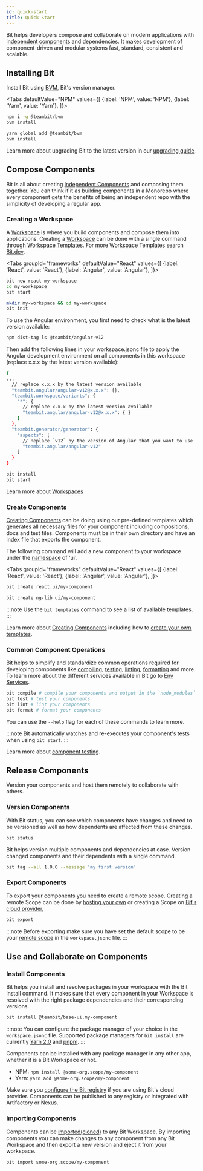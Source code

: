 ```yaml
---
id: quick-start
title: Quick Start
---
```



Bit helps developers compose and collaborate on modern applications with [independent components](/components/overview) and dependencies.
It makes development of component-driven and modular systems fast, standard, consistent and scalable.

## Installing Bit

Install Bit using [BVM](/), Bit's version manager.

<Tabs
defaultValue="NPM"
values={[
{label: 'NPM', value: 'NPM'},
{label: 'Yarn', value: 'Yarn'},
]}>
<TabItem value="NPM">

```bash
npm i -g @teambit/bvm
bvm install
```

  </TabItem>
  <TabItem value="Yarn">

```bash
yarn global add @teambit/bvm
bvm install
```

  </TabItem>
</Tabs>

Learn more about upgrading Bit to the latest version in our [upgrading guide](/guides/upgrading/).

## Compose Components

Bit is all about creating [Independent Components](/components/overview) and composing them together. You can think if it
as building components in a Monorepo where every component gets the benefits of being an independent repo with the simplicity of developing a regular app.

### Creating a Workspace

A [Workspace](workspace/overview) is where you build components and compose them into applications. Creating a [Workspace](/workspace/overview) can be done with a single command through 
[Workspace Templates](workspace/templates). For more Workspace Templates search [Bit.dev](https://bit.dev/templates). 

<Tabs
groupId="frameworks"
defaultValue="React"
values={[
{label: 'React', value: 'React'},
{label: 'Angular', value: 'Angular'},
]}>
<TabItem value="React">

```bash
bit new react my-workspace
cd my-workspace
bit start
```

  </TabItem>
  <TabItem value="Angular">

```bash
mkdir my-workspace && cd my-workspace
bit init
```

To use the Angular environment, you first need to check what is the latest version available:

```bash
npm dist-tag ls @teambit/angular-v12
```

Then add the following lines in your workspace.jsonc file to apply the Angular development environment on all components in this workspace (replace x.x.x by the latest version available):

```bash
{
...
  // replace x.x.x by the latest version available
  "teambit.angular/angular-v12@x.x.x": {},
  "teambit.workspace/variants": {
    "*": {
      // replace x.x.x by the latest version available
      "teambit.angular/angular-v12@x.x.x": { }
    }
  },
  "teambit.generator/generator": {
    "aspects": [
      // Replace `v12` by the version of Angular that you want to use
      "teambit.angular/angular-v12"
    ]
  }
}
```

```bash
bit install
bit start
```

  </TabItem>
</Tabs>

Learn more about [Workspaces](/)

### Create Components

[Creating Components](/) can be doing using our pre-defined templates which generates all necessary files for your component including compositions, docs and test files.
Components must be in their own directory and have an index file that exports the component.

The following command will add a new component to your workspace under the [namespace](/) of 'ui'.

<Tabs
groupId="frameworks"
defaultValue="React"
values={[
{label: 'React', value: 'React'},
{label: 'Angular', value: 'Angular'},
]}>
<TabItem value="React">

```bash
bit create react ui/my-component
```

  </TabItem>
  <TabItem value="Angular">

```bash
bit create ng-lib ui/my-component
```

  </TabItem>
</Tabs>

:::note
Use the `bit templates` command to see a list of available templates.
:::

Learn more about [Creating Components](/) including how to [create your own templates](/).

### Common Component Operations

Bit helps to simplify and standardize common operations required for developing components like [compiling](/), [testing](/), [linting](/), [formatting](/) and more.
To learn more about the different services available in Bit go to [Env Services](/envs/core-services).

```bash
bit compile # compile your components and output in the `node_modules` directory
bit test # test your components
bit lint # lint your components
bit format # format your components
```

You can use the `--help` flag for each of these commands to learn more.

:::note
Bit automatically watches and re-executes your component's tests when using `bit start`.
:::

Learn more about [component testing](/).

## Release Components

Version your components and host them remotely to collaborate with others.

### Version Components

With Bit status, you can see which components have changes and need to be versioned as well as how dependents are affected
from these changes.

```bash
bit status
```

Bit helps version multiple components and dependencies at ease. Version changed components and their dependents
with a single command.

```bash
bit tag --all 1.0.0 --message 'my first version'
```

### Export Components

To export your components you need to create a remote scope. Creating a remote Scope can be done
by [hosting your own](/scope/host) or creating a Scope on [Bit's cloud provider](https://bit.dev),

```bash
bit export
```

:::note
Before exporting make sure you have set the default scope to be your [remote scope](/) in the `workspace.jsonc` file.
:::

## Use and Collaborate on Components

### Install Components

Bit helps you install and resolve packages in your workspace with the Bit install command. It makes sure that every
component in your Workspace is resolved with the right package dependencies and their corresponding versions.

```bash
bit install @teambit/base-ui.my-component
```

:::note
You can configure the package manager of your choice in the `workspace.jsonc` file. Supported package managers
for `bit install` are currently [Yarn 2.0](/) and [pnpm](/).
:::

Components can be installed with any package manager in any other app, whether it is a Bit Workspace or not.

- NPM: `npm install @some-org.scope/my-component`
- Yarn: `yarn add @some-org.scope/my-component`

Make sure you [configure the Bit registry](/) if you are using Bit's cloud provider. Components can be published to any registry or integrated with Artifactory or Nexus.

### Importing Components

Components can be [imported(cloned)](/) to any Bit Workspace. By importing components you can make changes to any component
from any Bit Workspace and then export a new version and eject it from your workspace.

```bash
bit import some-org.scope/my-component
```

<!-- ### Change requests

Create a new branch for your component, commit your changes and then export your components to a remote scope.

```bash
bit switch my-feature --create # create and switch to a new branch called my-feature
bit snap --all # commit all changes
bit export # export your components to a remote scope
```

:::warning
@Ran This is not working yet and not ready to be documented
::: -->
